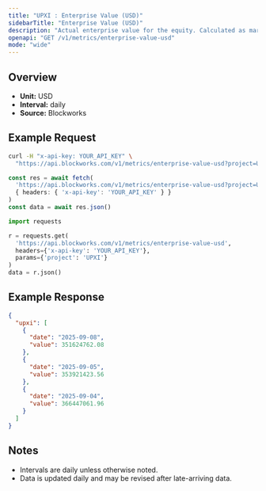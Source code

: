 ```yaml
---
title: "UPXI : Enterprise Value (USD)"
sidebarTitle: "Enterprise Value (USD)"
description: "Actual enterprise value for the equity. Calculated as market cap - liabilities + assets"
openapi: "GET /v1/metrics/enterprise-value-usd"
mode: "wide"
---
```


## Overview

- **Unit:** USD
- **Interval:** daily
- **Source:** Blockworks

## Example Request

<CodeGroup>

```bash cURL
curl -H "x-api-key: YOUR_API_KEY" \
  "https://api.blockworks.com/v1/metrics/enterprise-value-usd?project=UPXI"
```

```typescript TypeScript
const res = await fetch(
  'https://api.blockworks.com/v1/metrics/enterprise-value-usd?project=UPXI',
  { headers: { 'x-api-key': 'YOUR_API_KEY' } }
)
const data = await res.json()
```

```python Python
import requests

r = requests.get(
  'https://api.blockworks.com/v1/metrics/enterprise-value-usd',
  headers={'x-api-key': 'YOUR_API_KEY'},
  params={'project': 'UPXI'}
)
data = r.json()
```

</CodeGroup>

## Example Response

```json
{
  "upxi": [
    {
      "date": "2025-09-08",
      "value": 351624762.08
    },
    {
      "date": "2025-09-05",
      "value": 353921423.56
    },
    {
      "date": "2025-09-04",
      "value": 366447061.96
    }
  ]
}
```

## Notes
- Intervals are daily unless otherwise noted.
- Data is updated daily and may be revised after late-arriving data.
